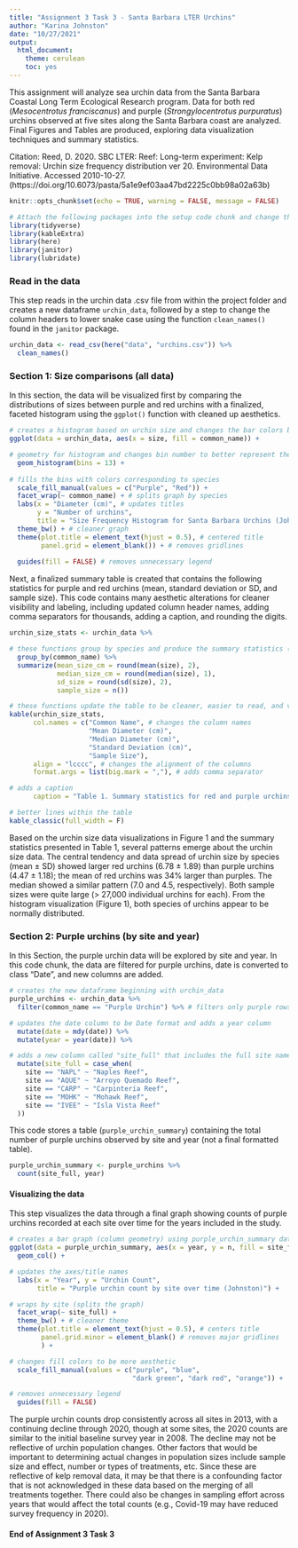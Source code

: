 ```yaml
---
title: "Assignment 3 Task 3 - Santa Barbara LTER Urchins"
author: "Karina Johnston"
date: "10/27/2021"
output: 
  html_document: 
    theme: cerulean
    toc: yes
---
```


This assignment will analyze sea urchin data from the Santa Barbara Coastal Long Term Ecological Research program. Data for both red (*Mesocentrotus franciscanus*) and purple (*Strongylocentrotus purpuratus*) urchins observed at five sites along the Santa Barbara coast are analyzed. Final Figures and Tables are produced, exploring data visualization techniques and summary statistics. 

Citation: Reed, D. 2020. SBC LTER: Reef: Long-term experiment: Kelp removal: Urchin size frequency distribution ver 20. Environmental Data Initiative. Accessed 2010-10-27. (https://doi.org/10.6073/pasta/5a1e9ef03aa47bd2225c0bb98a02a63b)

```r
knitr::opts_chunk$set(echo = TRUE, warning = FALSE, message = FALSE)

# Attach the following packages into the setup code chunk and change the settings for reporting warnings and messages (above)
library(tidyverse)
library(kableExtra)
library(here)
library(janitor)
library(lubridate)
```

### Read in the data

This step reads in the urchin data .csv file from within the project folder and creates a new dataframe `urchin_data`, followed by a step to change the column headers to lower snake case using the function `clean_names()` found in the `janitor` package.

```r
urchin_data <- read_csv(here("data", "urchins.csv")) %>% 
  clean_names()
```

### Section 1: Size comparisons (all data)

In this section, the data will be visualized first by comparing the distributions of sizes between purple and red urchins with a finalized, faceted histogram using the `ggplot()` function with cleaned up aesthetics. 

```r

# creates a histogram based on urchin size and changes the bar colors based on the species
ggplot(data = urchin_data, aes(x = size, fill = common_name)) + 

# geometry for histogram and changes bin number to better represent the data
  geom_histogram(bins = 13) + 
  
# fills the bins with colors corresponding to species
  scale_fill_manual(values = c("Purple", "Red")) + 
  facet_wrap(~ common_name) + # splits graph by species
  labs(x = "Diameter (cm)", # updates titles
       y = "Number of urchins", 
       title = "Size Frequency Histogram for Santa Barbara Urchins (Johnston)") +
  theme_bw() + # cleaner graph
  theme(plot.title = element_text(hjust = 0.5), # centered title
        panel.grid = element_blank()) + # removes gridlines
  
  guides(fill = FALSE) # removes unnecessary legend
```

Next, a finalized summary table is created that contains the following statistics for purple and red urchins (mean, standard deviation or SD, and sample size). This code contains many aesthetic alterations for cleaner visibility and labeling, including updated column header names, adding comma separators for thousands, adding a caption, and rounding the digits.

```r
urchin_size_stats <- urchin_data %>% 

# these functions group by species and produce the summary statistics (rounded)
  group_by(common_name) %>% 
  summarize(mean_size_cm = round(mean(size), 2),
            median_size_cm = round(median(size), 1),
            sd_size = round(sd(size), 2),
            sample_size = n())

# these functions update the table to be cleaner, easier to read, and visually appealing
kable(urchin_size_stats,
      col.names = c("Common Name", # changes the column names
                    "Mean Diameter (cm)", 
                    "Median Diameter (cm)",
                    "Standard Deviation (cm)",
                    "Sample Size"),
      align = "lcccc", # changes the alignment of the columns
      format.args = list(big.mark = ","), # adds comma separator

# adds a caption
      caption = "Table 1. Summary statistics for red and purple urchins on the Santa Barbara coast (Johnston).") %>% 

# better lines within the table
kable_classic(full_width = F)
```

Based on the urchin size data visualizations in Figure 1 and the summary statistics presented in Table 1, several patterns emerge about the urchin size data. The central tendency and data spread of urchin size by species (mean $\pm$ SD) showed larger red urchins (6.78 $\pm$ 1.89) than purple urchins (4.47 $\pm$ 1.18); the mean of red urchins was 34% larger than purples. The median showed a similar pattern (7.0 and 4.5, respectively). Both sample sizes were quite large (> 27,000 individual urchins for each). From the histogram visualization (Figure 1), both species of urchins appear to be normally distributed.    


### Section 2: Purple urchins (by site and year)

In this Section, the purple urchin data will be explored by site and year. In this code chunk, the data are filtered for purple urchins, date is converted to class "Date", and new columns are added.

```r
# creates the new dataframe beginning with urchin_data
purple_urchins <- urchin_data %>% 
  filter(common_name == "Purple Urchin") %>% # filters only purple rows

# updates the date column to be Date format and adds a year column 
  mutate(date = mdy(date)) %>% 
  mutate(year = year(date)) %>% 

# adds a new column called "site_full" that includes the full site names
  mutate(site_full = case_when(
    site == "NAPL" ~ "Naples Reef",
    site == "AQUE" ~ "Arroyo Quemado Reef",
    site == "CARP" ~ "Carpinteria Reef",
    site == "MOHK" ~ "Mohawk Reef",
    site == "IVEE" ~ "Isla Vista Reef"
  ))

```

This code stores a table (`purple_urchin_summary`) containing the total number of purple urchins observed by site and year (not a final formatted table). 

```r
purple_urchin_summary <- purple_urchins %>% 
  count(site_full, year)

```

#### Visualizing the data

This step visualizes the data through a final graph showing counts of purple urchins recorded at each site over time for the years included in the study. 

```r

# creates a bar graph (column geometry) using purple_urchin_summary dataframe and fills the color by site name
ggplot(data = purple_urchin_summary, aes(x = year, y = n, fill = site_full)) +
  geom_col() +

# updates the axes/title names
  labs(x = "Year", y = "Urchin Count",
       title = "Purple urchin count by site over time (Johnston)") +

# wraps by site (splits the graph)
  facet_wrap(~ site_full) +
  theme_bw() + # cleaner theme
  theme(plot.title = element_text(hjust = 0.5), # centers title
        panel.grid.minor = element_blank() # removes major gridlines
        ) +

# changes fill colors to be more aesthetic
  scale_fill_manual(values = c("purple", "blue", 
                               "dark green", "dark red", "orange")) +

# removes unnecessary legend
  guides(fill = FALSE)
```


The purple urchin counts drop consistently across all sites in 2013, with a continuing decline through 2020, though at some sites, the 2020 counts are similar to the initial baseline survey year in 2008. The decline may not be reflective of urchin population changes. Other factors that would be important to determining actual changes in population sizes include sample size and effect, number or types of treatments, etc. Since these are reflective of kelp removal data, it may be that there is a confounding factor that is not acknowledged in these data based on the merging of all treatments together. There could also be changes in sampling effort across years that would affect the total counts (e.g., Covid-19 may have reduced survey frequency in 2020).

#### End of Assignment 3 Task 3